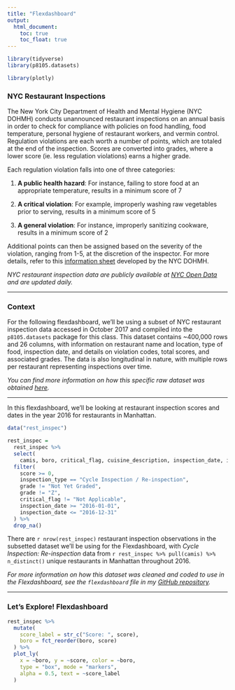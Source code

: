 ```yaml
---
title: "Flexdashboard"
output: 
  html_document:
    toc: true
    toc_float: true
---
```


```r
library(tidyverse)
library(p8105.datasets)

library(plotly)
```

### NYC Restaurant Inspections

The New York City Department of Health and Mental Hygiene (NYC DOHMH) conducts unannounced restaurant inspections on an annual basis in order to check for compliance with policies on food handling, food temperature, personal hygiene of restaurant workers, and vermin control. Regulation violations are each worth a number of points, which are totaled at the end of the inspection. Scores are converted into grades, where a lower score (ie. less regulation violations) earns a higher grade.

Each regulation violation falls into one of three categories:

1. **A public health hazard**: For instance, failing to store food at an appropriate temperature, results in a minimum score of 7

2. **A critical violation**: For example, improperly washing raw vegetables prior to serving, results in a minimum score of 5

3. **A general violation**: For instance, improperly sanitizing cookware, results in a minimum score of 2

Additional points can then be assigned based on the severity of the violation, ranging from 1-5, at the discretion of the inspector. For more details, refer to this [information sheet](https://www1.nyc.gov/assets/doh/downloads/pdf/rii/how-we-score-grade.pdf) developed by the NYC DOHMH.

*NYC restaurant inspection data are publicly available at [NYC Open Data](https://data.cityofnewyork.us/Health/DOHMH-New-York-City-Restaurant-Inspection-Results/43nn-pn8j) and are updated daily.*

___

### Context

For the following flexdashboard, we'll be using a subset of NYC restaurant inspection data accessed in October 2017 and compiled into the `p8105.datasets` package for this class. This dataset contains ~400,000 rows and 26 columns, with information on restaurant name and location, type of food, inspection date, and details on violation codes, total scores, and associated grades. The data is also longitudinal in nature, with multiple rows per restaurant representing inspections over time. 

*You can find more information on how this specific raw dataset was obtained [here](https://p8105.com/dataset_restaurant_inspections.html).*

___

In this flexdashboard, we'll be looking at restaurant inspection scores and dates in the year 2016 for restaurants in Manhattan.

```r
data("rest_inspec")

rest_inspec =
  rest_inspec %>%
  select(
    camis, boro, critical_flag, cuisine_description, inspection_date, inspection_type, score, violation_code, grade) %>%
  filter(
    score >= 0,
    inspection_type == "Cycle Inspection / Re-inspection",
    grade != "Not Yet Graded",
    grade != "Z",
    critical_flag != "Not Applicable",
    inspection_date >= "2016-01-01",
    inspection_date <= "2016-12-31"
  ) %>%
  drop_na()
```

There are `r nrow(rest_inspec)` restaurant inspection observations in the subsetted dataset we'll be using for the Flexdashboard, with 
*Cycle Inspection: Re-inspection* data from `r rest_inspec %>% pull(camis) %>% n_distinct()` unique restaurants in Manhattan throughout 2016.

*For more information on how this dataset was cleaned and coded to use in the Flexdashboard, see the `flexdashboard` file in my [GitHub repository](https://github.com/sophyee/sophyee.github.io.git).*

___

### Let's Explore! Flexdashboard

```r
rest_inspec %>%
  mutate(
    score_label = str_c("Score: ", score),
    boro = fct_reorder(boro, score)
  ) %>%
  plot_ly(
    x = ~boro, y = ~score, color = ~boro,
    type = "box", mode = "markers",
    alpha = 0.5, text = ~score_label
  )
```




